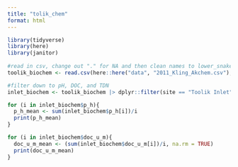 ```yaml
---
title: "tolik_chem"
format: html
---
```


```r
library(tidyverse)
library(here)
library(janitor)
 
#read in csv, change out "." for NA and then clean names to lower_snake 
toolik_biochem <- read.csv(here::here("data", "2011_Kling_Akchem.csv"), na = c(".","NA"))|>clean_names()

#filter down to pH, DOC, and TDN
inlet_biochem <- toolik_biochem |> dplyr::filter(site == "Toolik Inlet") |>  dplyr::select( p_h, doc_u_m, tdn_u_m) 
```

```r
for (i in inlet_biochem$p_h){
  p_h_mean <- sum(inlet_biochem$p_h[i])/i
  print(p_h_mean)
}

for (i in inlet_biochem$doc_u_m){
  doc_u_m_mean <- (sum(inlet_biochem$doc_u_m[i])/i, na.rm = TRUE)
  print(doc_u_m_mean)
}

```

